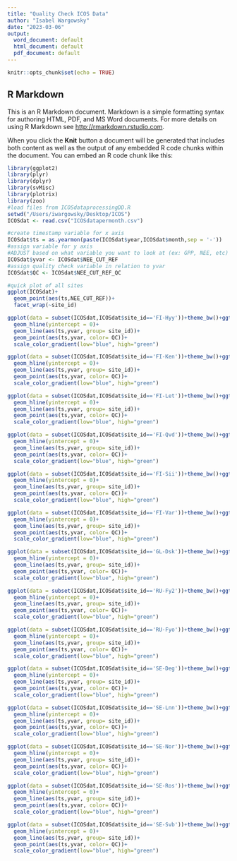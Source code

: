 ```yaml
---
title: "Quality Check ICOS Data"
author: "Isabel Wargowsky"
date: "2023-03-06"
output:
  word_document: default
  html_document: default
  pdf_document: default
---
```


```r
knitr::opts_chunk$set(echo = TRUE)
```

## R Markdown

This is an R Markdown document. Markdown is a simple formatting syntax for authoring HTML, PDF, and MS Word documents. For more details on using R Markdown see <http://rmarkdown.rstudio.com>.

When you click the **Knit** button a document will be generated that includes both content as well as the output of any embedded R code chunks within the document. You can embed an R code chunk like this:

```r
library(ggplot2)
library(plyr)
library(dplyr)
library(svMisc)
library(plotrix)
library(zoo)
#load files from ICOSdataprocessingDD.R
setwd("/Users/iwargowsky/Desktop/ICOS")
ICOSdat <- read.csv("ICOSdatapermonth.csv")

#create timestamp variable for x axis
ICOSdat$ts = as.yearmon(paste(ICOSdat$year,ICOSdat$month,sep = '-'))
#assign variable for y axis
#ADJUST based on what variable you want to look at (ex: GPP, NEE, etc)
ICOSdat$yvar <- ICOSdat$NEE_CUT_REF
#assign quality check variable in relation to yvar 
ICOSdat$QC <- ICOSdat$NEE_CUT_REF_QC

#quick plot of all sites
ggplot(ICOSdat)+
  geom_point(aes(ts,NEE_CUT_REF))+
  facet_wrap(~site_id)

```


```r
ggplot(data = subset(ICOSdat,ICOSdat$site_id=='FI-Hyy'))+theme_bw()+ggtitle('FI-Hyy')+
  geom_hline(yintercept = 0)+
  geom_line(aes(ts,yvar, group= site_id))+
  geom_point(aes(ts,yvar, color= QC))+
  scale_color_gradient(low="blue", high="green")
```



```r
ggplot(data = subset(ICOSdat,ICOSdat$site_id=='FI-Ken'))+theme_bw()+ggtitle('FI-Ken')+
  geom_hline(yintercept = 0)+
  geom_line(aes(ts,yvar, group= site_id))+
  geom_point(aes(ts,yvar, color= QC))+
  scale_color_gradient(low="blue", high="green")
```

```r
ggplot(data = subset(ICOSdat,ICOSdat$site_id=='FI-Let'))+theme_bw()+ggtitle('FI-Let')+
  geom_hline(yintercept = 0)+
  geom_line(aes(ts,yvar, group= site_id))+
  geom_point(aes(ts,yvar, color= QC))+
  scale_color_gradient(low="blue", high="green")
```

```r
ggplot(data = subset(ICOSdat,ICOSdat$site_id=='FI-Qvd'))+theme_bw()+ggtitle('FI-Qvd')+
  geom_hline(yintercept = 0)+
  geom_line(aes(ts,yvar, group= site_id))+
  geom_point(aes(ts,yvar, color= QC))+
  scale_color_gradient(low="blue", high="green")
```

```r
ggplot(data = subset(ICOSdat,ICOSdat$site_id=='FI-Sii'))+theme_bw()+ggtitle('FI-Sii')+
  geom_hline(yintercept = 0)+
  geom_line(aes(ts,yvar, group= site_id))+
  geom_point(aes(ts,yvar, color= QC))+
  scale_color_gradient(low="blue", high="green")
```

```r
ggplot(data = subset(ICOSdat,ICOSdat$site_id=='FI-Var'))+theme_bw()+ggtitle('FI-Var')+
  geom_hline(yintercept = 0)+
  geom_line(aes(ts,yvar, group= site_id))+
  geom_point(aes(ts,yvar, color= QC))+
  scale_color_gradient(low="blue", high="green")
```

```r
ggplot(data = subset(ICOSdat,ICOSdat$site_id=='GL-Dsk'))+theme_bw()+ggtitle('GL-Dsk')+
  geom_hline(yintercept = 0)+
  geom_line(aes(ts,yvar, group= site_id))+
  geom_point(aes(ts,yvar, color= QC))+
  scale_color_gradient(low="blue", high="green")
```

```r
ggplot(data = subset(ICOSdat,ICOSdat$site_id=='RU-Fy2'))+theme_bw()+ggtitle('RU-Fy2')+
  geom_hline(yintercept = 0)+
  geom_line(aes(ts,yvar, group= site_id))+
  geom_point(aes(ts,yvar, color= QC))+
  scale_color_gradient(low="blue", high="green")
```

```r
ggplot(data = subset(ICOSdat,ICOSdat$site_id=='RU-Fyo'))+theme_bw()+ggtitle('RU-Fyo')+
  geom_hline(yintercept = 0)+
  geom_line(aes(ts,yvar, group= site_id))+
  geom_point(aes(ts,yvar, color= QC))+
  scale_color_gradient(low="blue", high="green")
```

```r
ggplot(data = subset(ICOSdat,ICOSdat$site_id=='SE-Deg'))+theme_bw()+ggtitle('SE-Deg')+
  geom_hline(yintercept = 0)+
  geom_line(aes(ts,yvar, group= site_id))+
  geom_point(aes(ts,yvar, color= QC))+
  scale_color_gradient(low="blue", high="green")
```

```r
ggplot(data = subset(ICOSdat,ICOSdat$site_id=='SE-Lnn'))+theme_bw()+ggtitle('SE-Lnn')+
  geom_hline(yintercept = 0)+
  geom_line(aes(ts,yvar, group= site_id))+
  geom_point(aes(ts,yvar, color= QC))+
  scale_color_gradient(low="blue", high="green")
```

```r
ggplot(data = subset(ICOSdat,ICOSdat$site_id=='SE-Nor'))+theme_bw()+ggtitle('SE-Nor')+
  geom_hline(yintercept = 0)+
  geom_line(aes(ts,yvar, group= site_id))+
  geom_point(aes(ts,yvar, color= QC))+
  scale_color_gradient(low="blue", high="green")
```

```r
ggplot(data = subset(ICOSdat,ICOSdat$site_id=='SE-Ros'))+theme_bw()+ggtitle('SE-Ros')+
  geom_hline(yintercept = 0)+
  geom_line(aes(ts,yvar, group= site_id))+
  geom_point(aes(ts,yvar, color= QC))+
  scale_color_gradient(low="blue", high="green")
```

```r
ggplot(data = subset(ICOSdat,ICOSdat$site_id=='SE-Svb'))+theme_bw()+ggtitle('SE-Svb')+
  geom_hline(yintercept = 0)+
  geom_line(aes(ts,yvar, group= site_id))+
  geom_point(aes(ts,yvar, color= QC))+
  scale_color_gradient(low="blue", high="green")
```